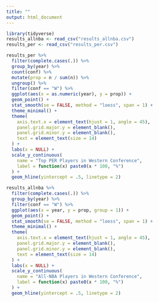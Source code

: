 ```yaml
---
title: ""
output: html_document
---
```


```r
library(tidyverse)
results_allnba <- read_csv("results_allnba.csv")
results_per <- read_csv("results_per.csv")
```

```r
results_per %>% 
  filter(complete.cases(.)) %>% 
  group_by(year) %>% 
  count(conf) %>% 
  mutate(prop = n / sum(n)) %>% 
  ungroup() %>% 
  filter(conf == "W") %>% 
  ggplot(aes(x = as.numeric(year), y = prop)) +
  geom_point() +
  stat_smooth(se = FALSE, method = "loess", span = 1) +
  theme_minimal() +
  theme(
    axis.text.x = element_text(hjust = 1, angle = 45),
    panel.grid.major.y = element_blank(),
    panel.grid.minor.y = element_blank(),
    text = element_text(size = 14)
  ) +
  labs(x = NULL) +
  scale_y_continuous(
    name = "Top PER Players in Western Conference",
    label = function(x) paste0(x * 100, "%")
  ) +
  geom_hline(yintercept = .5, linetype = 2)
```

```r
results_allnba %>% 
  filter(complete.cases(.)) %>% 
  group_by(year) %>% 
  filter(conf == "W") %>% 
  ggplot(aes(x = year, y = prop, group = 1)) +
  geom_point() +
  stat_smooth(se = FALSE, method = "loess", span = 1) +
  theme_minimal() +
  theme(
    axis.text.x = element_text(hjust = 1, angle = 45),
    panel.grid.major.y = element_blank(),
    panel.grid.minor.y = element_blank(),
    text = element_text(size = 14)
  ) +
  labs(x = NULL) +
  scale_y_continuous(
    name = "All-NBA Players in Western Conference",
    label = function(x) paste0(x * 100, "%")
  ) +
  geom_hline(yintercept = .5, linetype = 2)
```
